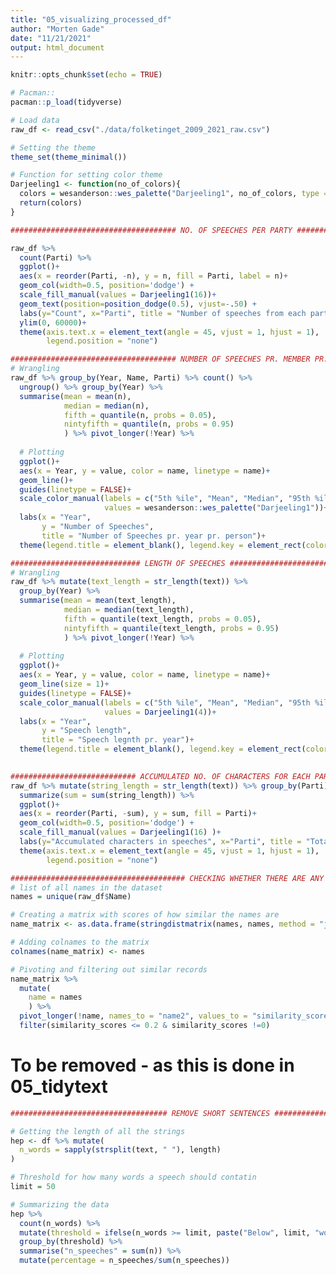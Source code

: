 ```yaml
---
title: "05_visualizing_processed_df"
author: "Morten Gade"
date: "11/21/2021"
output: html_document
---
```


```r
knitr::opts_chunk$set(echo = TRUE)
```

```r
# Pacman:: 
pacman::p_load(tidyverse)
```


```r
# Load data
raw_df <- read_csv("./data/folketinget_2009_2021_raw.csv")

# Setting the theme
theme_set(theme_minimal())

# Function for setting color theme
Darjeeling1 <- function(no_of_colors){
  colors = wesanderson::wes_palette("Darjeeling1", no_of_colors, type = "continuous")
  return(colors)
}
```

```r
##################################### NO. OF SPEECHES PER PARTY #######################################

raw_df %>% 
  count(Parti) %>%
  ggplot()+
  aes(x = reorder(Parti, -n), y = n, fill = Parti, label = n)+
  geom_col(width=0.5, position='dodge') +
  scale_fill_manual(values = Darjeeling1(16))+
  geom_text(position=position_dodge(0.5), vjust=-.50) + 
  labs(y="Count", x="Parti", title = "Number of speeches from each party") +
  ylim(0, 60000)+
  theme(axis.text.x = element_text(angle = 45, vjust = 1, hjust = 1),
        legend.position = "none")
```

```r
##################################### NUMBER OF SPEECHES PR. MEMBER PR. YEAR ##########################################
# Wrangling  
raw_df %>% group_by(Year, Name, Parti) %>% count() %>% 
  ungroup() %>% group_by(Year) %>% 
  summarise(mean = mean(n),
            median = median(n),
            fifth = quantile(n, probs = 0.05),
            nintyfifth = quantile(n, probs = 0.95)
            ) %>% pivot_longer(!Year) %>% 
  
  # Plotting
  ggplot()+
  aes(x = Year, y = value, color = name, linetype = name)+
  geom_line()+
  guides(linetype = FALSE)+
  scale_color_manual(labels = c("5th %ile", "Mean", "Median", "95th %ile"),
                     values = wesanderson::wes_palette("Darjeeling1"))+
  labs(x = "Year", 
       y = "Number of Speeches", 
       title = "Number of Speeches pr. year pr. person")+
  theme(legend.title = element_blank(), legend.key = element_rect(color = alpha("black", 0.2)))

```

```r
############################# LENGTH OF SPEECHES #######################################
# Wrangling  
raw_df %>% mutate(text_length = str_length(text)) %>% 
  group_by(Year) %>% 
  summarise(mean = mean(text_length),
            median = median(text_length),
            fifth = quantile(text_length, probs = 0.05),
            nintyfifth = quantile(text_length, probs = 0.95)
            ) %>% pivot_longer(!Year) %>% 
  
  # Plotting
  ggplot()+
  aes(x = Year, y = value, color = name, linetype = name)+
  geom_line(size = 1)+
  guides(linetype = FALSE)+
  scale_color_manual(labels = c("5th %ile", "Mean", "Median", "95th %ile"),
                     values = Darjeeling1(4))+
  labs(x = "Year", 
       y = "Speech length", 
       title = "Speech legnth pr. year")+
  theme(legend.title = element_blank(), legend.key = element_rect(color = alpha("black", 0.2)))
  
```

```r
############################ ACCUMULATED NO. OF CHARACTERS FOR EACH PARTY ###################################
raw_df %>% mutate(string_length = str_length(text)) %>% group_by(Parti) %>% 
  summarize(sum = sum(string_length)) %>%  
  ggplot()+
  aes(x = reorder(Parti, -sum), y = sum, fill = Parti)+
  geom_col(width=0.5, position='dodge') +
  scale_fill_manual(values = Darjeeling1(16) )+
  labs(y="Accumulated characters in speeches", x="Parti", title = "Total length of speeches for each party") +
  theme(axis.text.x = element_text(angle = 45, vjust = 1, hjust = 1),
        legend.position = "none")

```

```r
####################################### CHECKING WHETHER THERE ARE ANY SIMILAR NAMES #############################
# list of all names in the dataset
names = unique(raw_df$Name)

# Creating a matrix with scores of how similar the names are
name_matrix <- as.data.frame(stringdistmatrix(names, names, method = "jw"))

# Adding colnames to the matrix
colnames(name_matrix) <- names

# Pivoting and filtering out similar records
name_matrix %>% 
  mutate(
    name = names
    ) %>% 
  pivot_longer(!name, names_to = "name2", values_to = "similarity_scores") %>% 
  filter(similarity_scores <= 0.2 & similarity_scores !=0)

```

# To be removed - as this is done in 05_tidytext
```r
################################### REMOVE SHORT SENTENCES #######################################

# Getting the length of all the strings
hep <- df %>% mutate(
  n_words = sapply(strsplit(text, " "), length)
)

# Threshold for how many words a speech should contatin 
limit = 50

# Summarizing the data
hep %>% 
  count(n_words) %>% 
  mutate(threshold = ifelse(n_words >= limit, paste("Below", limit, "words"), paste("Above", limit, "words"))) %>% 
  group_by(threshold) %>% 
  summarise("n_speeches" = sum(n)) %>% 
  mutate(percentage = n_speeches/sum(n_speeches))
  
```